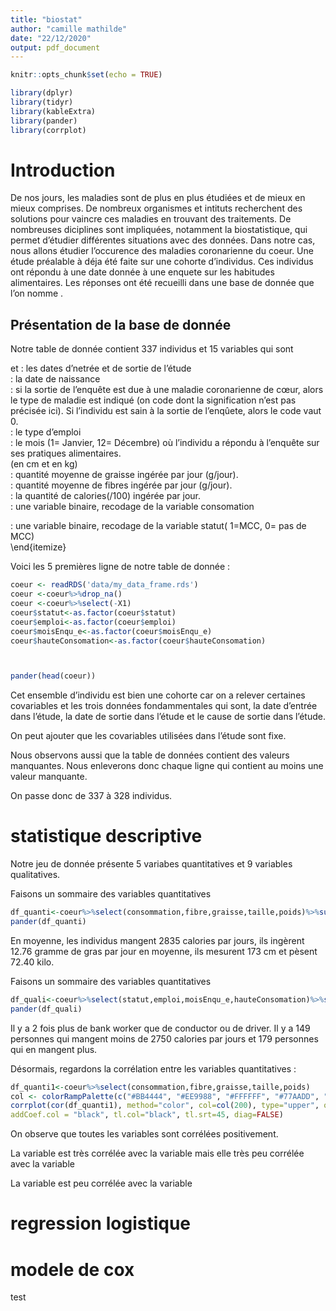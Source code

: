 ```yaml
---
title: "biostat"
author: "camille mathilde"
date: "22/12/2020"
output: pdf_document
---
```


```r
knitr::opts_chunk$set(echo = TRUE)
```

```r
library(dplyr)
library(tidyr)
library(kableExtra)
library(pander)
library(corrplot)
```
\newpage

# Introduction 

De nos jours, les maladies sont de plus en plus étudiées et de mieux en mieux comprises. De nombreux organismes et intituts recherchent des solutions pour vaincre ces maladies en trouvant des traitements. De nombreuses diciplines sont impliquées, notamment la biostatistique, qui permet d'étudier différentes situations avec des données. Dans notre cas, nous allons étudier l'occurence des maladies coronarienne du coeur. Une étude préalable à déja été faite sur une cohorte d'individus. Ces individus ont répondu à une date donnée à une enquete sur les habitudes alimentaires. Les réponses ont été recueilli dans une base de donnée que l'on nomme \textbf{Coeur}.

## Présentation de la base de donnée

Notre table de donnée contient 337 individus et 15 variables qui sont

\begin{itemize}
\item \textbf{Id} : identifiant du sujet \
\item	\textbf{DateEntrée} et \textbf{Date de sortie} : les dates d’netrée et de sortie de l’étude\
\item	\textbf{Date Naissance} : la date de naissance \
\item	\textbf{Statut} : si la sortie de l’enquête est due à une maladie coronarienne de cœur, alors le type de maladie est indiqué (on code dont la signification n’est pas précisée ici). Si l’individu est sain à la sortie  de l’enqûete, alors le code vaut 0.\
\item	\textbf{Emploi} : le type d’emploi\
\item	\textbf{MoisEnquête} : le mois (1= Janvier, 12= Décembre) où l’individu a répondu à l’enquête sur ses pratiques alimentaires.\
\item	\textbf{Taille/Poids} (en cm et en kg)\
\item	\textbf{Graisse} : quantité moyenne de graisse ingérée par jour (g/jour).\
\item	\textbf{Fibres} : quantité moyenne de fibres ingérée par jour (g/jour).\
\item	\textbf{Consommation} : la quantité de calories(/100) ingérée par jour.\
\item	\textbf{hauteConsomation} : une variable binaire, recodage de la variable consomation\
\item	\textbf{MCC} : une variable binaire, recodage de la variable statut( 1=MCC, 0= pas de MCC)\
\end{itemize}

Voici les 5 premières ligne de notre table de donnée : 

```r
coeur <- readRDS('data/my_data_frame.rds')
coeur <-coeur%>%drop_na()
coeur <-coeur%>%select(-X1)
coeur$statut<-as.factor(coeur$statut)
coeur$emploi<-as.factor(coeur$emploi)
coeur$moisEnqu_e<-as.factor(coeur$moisEnqu_e)
coeur$hauteConsomation<-as.factor(coeur$hauteConsomation)



pander(head(coeur))
```

Cet ensemble d'individu est bien une cohorte car on a relever certaines covariables et les trois données fondammentales qui sont, la date d'entrée dans l'étude, la date de sortie dans l'étude et le cause de sortie dans l'étude.

On peut ajouter que les covariables utilisées dans l'étude sont fixe.

Nous observons aussi que la table de données contient des valeurs manquantes. Nous enleverons donc chaque ligne qui contient au moins une valeur manquante.

On passe donc de 337 à 328 individus.

# statistique descriptive 

Notre jeu de donnée présente 5 variabes quantitatives et 9 variables qualitatives.

Faisons un sommaire des variables quantitatives 
```r
df_quanti<-coeur%>%select(consommation,fibre,graisse,taille,poids)%>%summary()
pander(df_quanti)
```

En moyenne, les individus mangent 2835 calories par jours, ils ingèrent 12.76 gramme de gras par jour en moyenne, ils mesurent 173 cm et pèsent 72.40 kilo.

Faisons un sommaire des variables quantitatives 

```r
df_quali<-coeur%>%select(statut,emploi,moisEnqu_e,hauteConsomation)%>%summary()
pander(df_quali)
```

Il y a 2 fois plus de bank worker que de conductor ou de driver. Il y a 149 personnes qui mangent moins de 2750 calories par jours et 179 personnes qui en mangent plus.

Désormais, regardons la corrélation entre les variables quantitatives :

```r
df_quanti1<-coeur%>%select(consommation,fibre,graisse,taille,poids)
col <- colorRampPalette(c("#BB4444", "#EE9988", "#FFFFFF", "#77AADD", "#4477AA"))
corrplot(cor(df_quanti1), method="color", col=col(200), type="upper", order="hclust",
addCoef.col = "black", tl.col="black", tl.srt=45, diag=FALSE)

```

On observe que toutes les variables sont corrélées positivement. 

La variable \textbf{consommation} est très corrélée avec la variable \textbf{graisse} mais elle très peu corrélée avec la variable \textbf{taille} 

La variable \textbf{taille} est peu corrélée avec la variable \textbf{graisse}

# regression logistique

# modele de cox 


test
